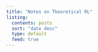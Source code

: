 ```yaml
---
title: "Notes on Theoretical RL"
listing:
  contents: posts
  sort: "date desc"
  type: default
  feed: true
---
```

